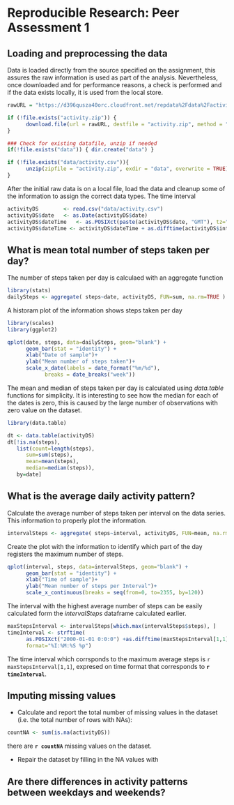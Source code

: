 Reproducible Research: Peer Assessment 1
========================================

## Loading and preprocessing the data
Data is loaded directly from the source specified on the assignment, this assures the raw information is used as part of the analysis. Nevertheless, once downloaded and for performance reasons, a check is performed and if the data exists locally, it is used from the local store.

```r
rawURL = "https://d396qusza40orc.cloudfront.net/repdata%2Fdata%2Factivity.zip"

if (!file.exists("activity.zip")) {
      download.file(url = rawURL, destfile = "activity.zip", method = "curl")
}

### Check for existing datafile, unzip if needed
if(!file.exists("data")) { dir.create("data") }

if (!file.exists("data/activity.csv")){
      unzip(zipfile = "activity.zip", exdir = "data", overwrite = TRUE)
}
```

After the initial raw data is on a local file, load the data and cleanup some of the information to assign the correct data types. The time interval 

```r
activityDS        <- read.csv("data/activity.csv")
activityDS$date   <- as.Date(activityDS$date)
activityDS$dateTime   <- as.POSIXct(paste(activityDS$date, "GMT"), tz="GMT")
activityDS$dateTime <- activityDS$dateTime + as.difftime(activityDS$interval, units="mins")

```

## What is mean total number of steps taken per day?
The number of steps taken per day is calculaed with an aggregate function

```r
library(stats)
dailySteps <- aggregate( steps~date, activityDS, FUN=sum, na.rm=TRUE )
```

A historam plot of the information shows steps taken per day
```r
library(scales)
library(ggplot2)

qplot(date, steps, data=dailySteps, geom="blank") + 
      geom_bar(stat = "identity") +
      xlab("Date of sample")+
      ylab("Mean number of steps taken")+
      scale_x_date(labels = date_format("%m/%d"), 
            breaks = date_breaks("week"))
```

The mean and median of steps taken per day is calculated using *data.table* functions for simplicity. It is interesting to see how the median for each of the dates is zero, this is caused by the large number of observations with zero value on the dataset.

```r
library(data.table)

dt <- data.table(activityDS)
dt[!is.na(steps),
   list(count=length(steps), 
      sum=sum(steps),
      mean=mean(steps),
      median=median(steps)),
   by=date]
```

## What is the average daily activity pattern?
Calculate the average number of steps taken per interval on the data series. This information to properly plot the information.

```r
intervalSteps <- aggregate( steps~interval, activityDS, FUN=mean, na.rm=TRUE )
```

Create the plot with the information to identify which part of the day registers the maximum number of steps.

```r
qplot(interval, steps, data=intervalSteps, geom="blank") +
      geom_bar(stat = "identity") +
      xlab("Time of sample")+
      ylab("Mean number of steps per Interval")+
      scale_x_continuous(breaks = seq(from=0, to=2355, by=120))
```

The interval with the highest average number of steps can be easily calculated form the *intervalSteps* dataframe calculated earlier.
```r
maxStepsInterval <- intervalSteps[which.max(intervalSteps$steps), ]
timeInterval <- strftime(
      as.POSIXct("2000-01-01 0:0:0") +as.difftime(maxStepsInterval[1,1],units="mins"),
      format="%I:%M:%S %p")
```
The time interval which corrsponds to the maximum average steps is `r maxStepsInterval[1,1]`, expresed on time format that corresponds to **`r timeInterval`**.


## Imputing missing values
* Calculate and report the total number of missing values in the dataset (i.e. the total number of rows with NAs):
```r
countNA <- sum(is.na(activityDS))
```
there are **`r countNA`** missing values on the dataset.  

* Repair the dataset by filling in the NA values with 


## Are there differences in activity patterns between weekdays and weekends?
